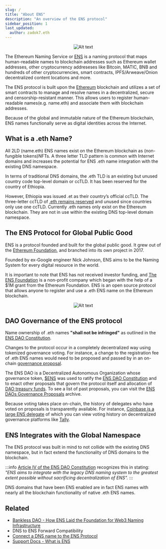 ```yaml
---
slug: /
title: "About ENS"
description: "An overview of the ENS protocol"
sidebar_position: 1
last_updated:
  author: zadok7.eth
---
```

<div align="center">

![Alt text](https://dnstoens.com/images/ens-logo-medium.png "ENS logo")

</div>

The Ethereum Naming Service or [ENS](https://ens.domains) is a naming protocol that maps human-readable names to blockchain addresses such as Ethereum wallet addresses, other cryptocurrency addreseses like Bitcoin, MATIC, BNB and hundreds of other cryptocurrencies, smart contracts, IPFS/Arweave/Onion decentralized content locations and more.

The ENS protocol is built upon the [Ethereum](https://ethereum.org/en/what-is-ethereum/) blockchain and utilizes a set of smart contracts to manage and resolve names in a decentralized, secure and censorship-resistant manner. This allows users to register human-readable names(e.g. name.eth) and associate them with blockchain addresses.

Because of the global and immutable nature of the Ethereum blockchain, ENS names functionally serve as digital identities across the Internet.

## What is a .eth Name?

All 2LD (name.eth) ENS names exist on the Ethereum blockchain as (non-fungible tokens)NFTs. A three letter TLD pattern is common with Internet domains and increases the potential for ENS .eth name integration with the existing DNS namespace.

In terms of traditional DNS domains, the .eth TLD is an existing but unused country code top-level domain or ccTLD. It has been reserved for the country of Ethiopia.

However, Ethiopia was issued .et as their country’s official ccTLD. The three-letter ccTLD of [.eth remains reserved](https://en.wikipedia.org/wiki/ISO_3166-1_alpha-3#Officially_assigned_code_elements) and unused since countries only use one ccTLD. Currently .eth names only exist on the Ethereum blockchain. They are not in use within the existing DNS top-level domain namespace. 

## The ENS Protocol for Global Public Good

ENS is a protocol founded and built for the global public good. It grew out of the [Ethereum Foundation](https://ethereum.foundation), and branched into its own project in 2017.

Founded by ex-Google engineer Nick Johnson, ENS aims to be the Naming System for every digital resource in the world.

It is important to note that ENS has not received investor funding, and [The ENS Foundation](https://docs.ens.domains/v/governance/the-ens-foundation) is a non-profit company which began with the help of a $1M grant from the Ethereum Foundation. ENS is an open source protocol that allows anyone to register and use a .eth ENS name on the Ethereum blockchain.

<div align="center">

![Alt text](https://dnstoens.com/images/world-map-small.png "Global Public Good")

</div>

## DAO Governance of the ENS protocol

Name ownership of .eth names **"shall not be infringed"** as outlined in the [ENS DAO Constitution](https://docs.ens.domains/v/governance/ens-dao-constitution#i.-name-ownership-shall-not-be-infringed).

Changes to the protocol occur in a completely decentralized way using tokenized governance voting. For instance, a change to the registration fee of .eth ENS names would need to be proposed and passed by in an on-chain [governance proposal](https://basics.ensdao.org/proposals).

The ENS DAO is a Decentralized Autonomous Organization whose governance token, [$ENS](https://coinmarketcap.com/currencies/ethereum-name-service/) was used to ratify the [ENS DAO Constitution](https://basics.ensdao.org/ensdao-constitution) and to enact other proposals that govern the protocol itself and allocation of [DAO treasury funds](https://basics.ensdao.org/protocol-revenue). To see a list of past proposals, you can visit the [ENS DAOs Governance Proposals](https://docs.ens.domains/v/governance/governance-proposals) archive. 

Because voting takes place on-chain, the history of delegates who have voted on proposals is transparently available. For instance, [Coinbase is a large ENS delegate](https://www.tally.xyz/profile/coinbase.eth?governanceId=eip155:1:0x323A76393544d5ecca80cd6ef2A560C6a395b7E3) of which you can view voting history on decentralized governance platforms like [Tally](https://tally.xyz).


## ENS Integrates with the Global Namespace

The ENS protocol was built in mind to not collide with the existing DNS namespace, but in fact extend the functionality of DNS domains to the blockchain.

:::info
[Article IV of the ENS DAO Constitution](https://docs.ens.domains/v/governance/ens-dao-constitution#iv.-ens-integrates-with-the-global-namespace) recognizes this in stating:  
_"ENS aims to integrate with the legacy DNS naming system to the greatest extent possible without sacrificing decentralization of ENS"._
:::

DNS domains that have been ENS enabled are in fact ENS names with nearly all the blockchain functionality of native .eth ENS names.

## Related

* [Bankless DAO - How ENS Laid the Foundation for Web3 Naming Infrastructure](https://www.youtube.com/watch?v=ZxI30i9U00w)
* DNS to ENS Forward Compatibility
* [Connect a DNS name to the ENS Protocol](/dnstoens/importguide/connect-dns-to-ens)
* [Support Docs - What is ENS](https://support.ens.domains/docs/core/what-is-ens)
